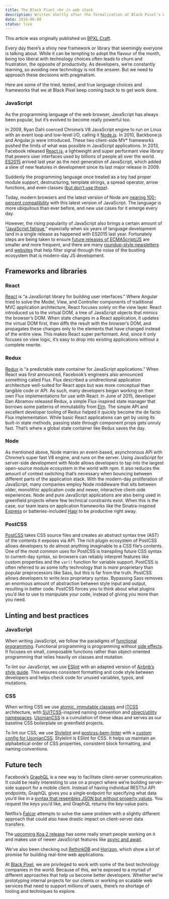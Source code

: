 ```yaml
---
title: The Black Pixel <br /> web stack
description: Written shortly after the formalization of Black Pixel's Web Services team, this post features our go-to tools and technologies for developing great experiences.
date: 2016-06-08
status: live
---
```



<Note>

This article was originally published on [BPXL Craft](https://medium.com/bpxl-craft).

</Note>

Every day there’s a shiny new framework or library that seemingly everyone is talking about. While it can be tempting to adopt the flavour of the month, being too liberal with technology choices often leads to churn and frustration, the opposite of productivity. As developers, we’re constantly learning, so avoiding new technology is not the answer. But we need to approach these decisions with pragmatism.

Here are some of the tried, tested, and true language choices and frameworks that we at Black Pixel keep coming back to to get work done.

### JavaScript

As the programming language of the web browser, JavaScript has always been popular, but it’s evolved to become really powerful too.

In 2009, Ryan Dahl coerced Chrome’s V8 JavaScript engine to run on Linux with an event loop and low-level I/O, calling it [Node.js](https://nodejs.org/). In 2010, Backbone.js and Angular.js were introduced. These two client-side MV\* frameworks pushed the limits of what was possible in JavaScript applications. In 2013, Facebook released [React.js](https://facebook.github.io/react/), a lightweight and super performant view library that powers user interfaces used by billions of people all over the world. [ES2015](http://www.ecma-international.org/ecma-262/6.0/) arrived last year as the next generation of JavaScript, which added a slew of new features in development since its last major release in 2009.

<PostVideo src="./dam-break.mp4" />

Suddenly the programming language once treated as a toy had proper module support, destructuring, template strings, a spread operator, arrow functions, and even classes ([but don’t use those](https://github.com/joshburgess/not-awesome-es6-classes)).

Today, modern browsers and the latest version of Node are [nearing 100-percent compatibility](http://kangax.github.io/compat-table/es6/) with this latest version of JavaScript. The language is more ubiquitous than ever before, and new use cases for it emerge every day.

However, the rising popularity of JavaScript also brings a certain amount of “[JavaScript fatigue](https://medium.com/@ericclemmons/javascript-fatigue-48d4011b6fc4),” especially when six years of language development land in a single release as happened with ES2015 last year. Fortunately steps are being taken to ensure [future releases of ECMAScript/JS](http://www.2ality.com/2015/11/tc39-process.html) are smaller and more frequent, and there are many [roundup-style newsletters](http://javascriptweekly.com/) and [websites](http://www.echojs.com/) that help filter signal through the noise of the bustling ecosystem that is modern-day JS development.

## Frameworks and libraries

### React

[React](https://facebook.github.io/react/) is “a JavaScript library for building user interfaces.” Where Angular tried to solve the Model, View, and Controller components of traditional MVC application architecture, React focuses solely on the view layer. React introduced us to the virtual DOM, a tree of JavaScript objects that mimics the browser’s DOM. When state changes in a React application, it updates the virtual DOM first, then diffs the result with the browser’s DOM, and propagates these changes only to the elements that have changed instead of the entire view. This makes React super performant. And, since it only focuses on view logic, it’s easy to drop into existing applications without a complete rewrite.

### Redux

[Redux](http://redux.js.org/) is “a predictable state container for JavaScript applications.” When React was first announced, Facebook’s engineers also announced something called Flux. Flux described a unidirectional application architecture well-suited for React apps but was more conceptual than tangible code or API. As such, many developers began working on their own Flux implementations for use with React. In June of 2015, developer Dan Abramov released Redux, a simple Flux-inspired state manager that borrows some patterns of immutability from [Elm](https://github.com/evancz/elm-architecture-tutorial). The simple API and excellent developer tooling of Redux helped it quickly become the de facto Flux implementation. While basic React applications can get by using its built-in state methods, passing state through component props gets unruly fast. That’s where a global state container like Redux saves the day.

### Node

As mentioned above, Node marries an event-based, asynchronous API with Chrome’s super fast V8 engine, and runs on the server. Using JavaScript for server-side development with Node allows developers to tap into the largest open-source module ecosystem in the world with npm. It also reduces the amount of context switching that’s necessary when bouncing between different parts of the application stack. With the modern-day proliferation of JavaScript, many companies employ Node middleware that sits between older, monolithic application code and newer, interactive client-side experiences. Node and pure JavaScript applications are also being used in greenfield projects where few technical constraints exist. When this is the case, our team leans on application frameworks like the Sinatra-inspired [Express](http://expressjs.com/) or batteries-included [Hapi](http://hapijs.com/) to be productive right away.

### PostCSS

[PostCSS](http://postcss.org/) takes CSS source files and creates an abstract syntax tree (AST) of the contents it exposes via API. The rich plugin ecosystem of PostCSS allows developers to do almost anything imaginable to a CSS file’s contents. One of the most common uses for PostCSS is transpiling future CSS syntax to current-day syntax, so browsers can reliably interpret features like custom properties and the `var()` function for variable support. PostCSS is often referred to as some lofty technology that is _more_ proprietary than popular preprocessors like Sass, but this is far from the truth. PostCSS allows developers to write _less_ proprietary syntax. Bypassing Sass removes an enormous amount of abstraction between style input and output, resulting in better code. PostCSS forces you to think about what plugins you’d like to use to manipulate your code, instead of giving you more than you need.

## Linting and best practices

<PostVideo src="./6ix-lint.mp4" />

### JavaScript

When writing JavaScript, we follow the paradigms of [functional programming](https://drboolean.gitbooks.io/mostly-adequate-guide/content/). Functional programming is programming without [side effects](<https://en.wikipedia.org/wiki/Side_effect_(computer_science)>). It focuses on small, composable functions rather than object-oriented programming that relies heavily on classes and mutation.

To lint our JavaScript, we use [ESlint](http://eslint.org/) with an adapted version of [Airbnb’s style guide](https://github.com/airbnb/javascript). This ensures consistent formatting and code style between developers and helps check code for unused variables, typos, and mutations.

### CSS

When writing CSS we use [atomic, immutable classes](http://csswizardry.com/2015/03/immutable-css/) and [ITCSS](https://www.youtube.com/watch?v=1OKZOV-iLj4) architecture, with [SUITCSS](https://suitcss.github.io/)-inspired naming convention and [object/utility namespaces](http://csswizardry.com/2015/03/more-transparent-ui-code-with-namespaces/). [UsonianCSS](https://github.com/bradcerasani/usoniancss) is a cumulation of these ideas and serves as our baseline CSS boilerplate on greenfield projects.

To lint our CSS, we use [Stylelint](http://stylelint.io/) and [postcss-bem-linter](https://github.com/postcss/postcss-bem-linter) with a [custom config for UsonianCSS](https://github.com/bradcerasani/stylelint-config-usoniancss). Stylelint is ESlint for CSS. It helps us maintain an alphabetical order of CSS properties, consistent block formatting, and naming conventions.

## Future tech

<PostVideo src="./future-tech.mp4" aspectRatio="1 / 1" />

Facebook’s [GraphQL](http://graphql.org/docs/getting-started/) is a new way to facilitate client-server communication. It could be really interesting to use on a project where we’re building server-side support for a mobile client. Instead of having individual RESTful API endpoints, GraphQL gives you a single endpoint for specifying what data you’d like in a [syntax that resembles JSON but without property values](https://facebook.github.io/react/blog/2015/05/01/graphql-introduction.html#what-is-graphql). You request the keys you’d like, and GraphQL returns the key-value pairs.

Netflix’s [Falcor](https://netflix.github.io/falcor/) attempts to solve the same problem with a slightly different approach that could also have drastic impact on client-server data transfers.

The [upcoming Koa 2 release](https://github.com/koajs/koa/issues/533) has some really smart people working on it and makes use of newer JavaScript features like [async and await](https://zeit.co/blog/async-and-await).

We’ve also been checking out [RethinkDB](https://www.rethinkdb.com/) and [Horizon](https://horizon.io/), which show a lot of promise for building real-time web applications.

At [Black Pixel](https://blackpixel.com/), we are privileged to work with some of the best technology companies in the world. Because of this, we’re exposed to a myriad of different approaches that help us become better developers. Whether we’re prototyping internal projects for our clients or working on scalable web services that need to support millions of users, there’s no shortage of tooling and techniques to explore.
